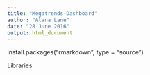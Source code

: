 ---
title: "Megatrends-Dashboard"
author: "Alana Lane"
date: "28 June 2016"
output: html_document
---
install.packages("rmarkdown", type = "source")

Libraries
```{r}


```








